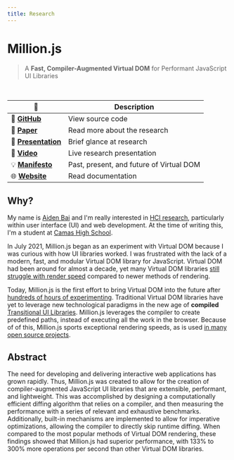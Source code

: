 ```yaml
---
title: Research
---
```



<h1 style={{ textAlign: 'left' }}>Million.js</h1>

> A **Fast, Compiler-Augmented Virtual DOM** for Performant JavaScript UI Libraries

<br />

| 🔗                                                                 | Description                              |
| ------------------------------------------------------------------ | ---------------------------------------- |
| 💽 [**GitHub**](https://github.com/aidenybai/million)              | View source code                         |
| 📝 [**Paper**](https://arxiv.org/abs/2202.08409v1)                 | Read more about the research             |
| 🚧 [**Presentation**](https://www.youtube.com/watch?v=Q4wabNKS5Gw) | Brief glance at research                 |
| 🌇 [**Video**](https://youtu.be/rSVg-IT0PYg)                       | Live research presentation               |
| 💡 [**Manifesto**](https://aidenybai.com/thoughts/virtual-dom)     | Past, present, and future of Virtual DOM |
| 🌐 [**Website**](https://million.js.org/)                          | Read documentation                       |

## Why?

My name is [Aiden Bai](https://aidenybai.com) and I'm really interested in [HCI research](https://en.wikipedia.org/wiki/Human%E2%80%93computer_interaction), particularly within user interface (UI) and web development. At the time of writing this, I'm a student at [Camas High School](https://camas.wednet.edu/schools/chs/).

In July 2021, Million.js began as an experiment with Virtual DOM because I was curious with how UI libraries worked. I was frustrated with the lack of a modern, fast, and modular Virtual DOM library for JavaScript. Virtual DOM had been around for almost a decade, yet many Virtual DOM libraries [still struggle with render speed](https://krausest.github.io/js-framework-benchmark/current.html) compared to newer methods of rendering.

Today, Million.js is the first effort to bring Virtual DOM into the future after [hundreds of hours of experimenting](https://github.com/aidenybai/million/graphs/commit-activity). Traditional Virtual DOM libraries have yet to leverage new technological paradigms in the new age of **compiled** [Transitional UI Libraries](https://www.youtube.com/watch?v=860d8usGC0o). Million.js leverages the compiler to create predefined paths, instead of executing all the work in the browser. Because of of this, Million.js sports <Link href="/benchmarks">exceptional rendering speeds</Link>, as is used [in many open source projects](https://github.com/aidenybai/million#acknowledgments).

## Abstract

The need for developing and delivering interactive web applications has grown rapidly. Thus, Million.js was created to allow for the creation of compiler-augmented JavaScript UI libraries that are extensible, performant, and lightweight. This was accomplished by designing a computationally efficient diffing algorithm that relies on a compiler, and then measuring the performance with a series of relevant and exhaustive benchmarks. Additionally, built-in mechanisms are implemented to allow for imperative optimizations, allowing the compiler to directly skip runtime diffing. When compared to the most popular methods of Virtual DOM rendering, these findings showed that Million.js had superior performance, with 133% to 300% more operations per second than other Virtual DOM libraries.
